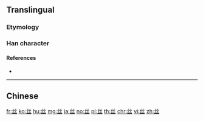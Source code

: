 {{also|絲|糸}}
{{character info/new}}

==Translingual==
{{Han simplified forms|絲|糸|丝}}

===Etymology===
{{Han simp|絲}}

===Han character===
{{Han char|rn=1|rad=一|as=04|sn=5|four=22103|canj=VVM|ids=⿱⿰⿻𠃋𠃋⿻𠃋𠃋一}}

====References====
* {{Han ref|kx=0078.021|hdz=10017.080|uh=4E1D|ud=19997}}

----

==Chinese==
{{zh-see|絲}}

[[fr:丝]]
[[ko:丝]]
[[hu:丝]]
[[mg:丝]]
[[ja:丝]]
[[no:丝]]
[[pl:丝]]
[[th:丝]]
[[chr:丝]]
[[vi:丝]]
[[zh:丝]]
